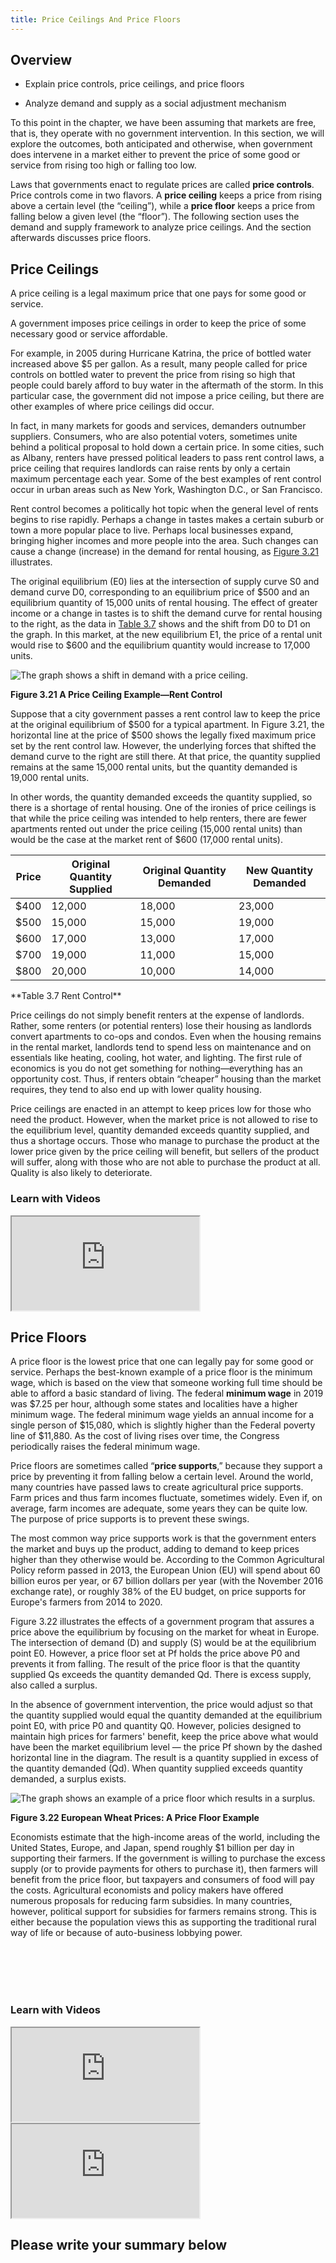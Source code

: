 ```yaml
---
title: Price Ceilings And Price Floors
---
```


## Overview

<Info title="By the end of this section, you will be able to:">

- Explain price controls, price ceilings, and price floors

- Analyze demand and supply as a social adjustment mechanism

</Info>

To this point in the chapter, we have been assuming that markets are free, that is, they operate with no government intervention. In this section, we will explore the outcomes, both anticipated and otherwise, when government does intervene in a market either to prevent the price of some good or service from rising too high or falling too low.

Laws that governments enact to regulate prices are called **price controls**. Price controls come in two flavors. A **price ceiling** keeps a price from rising above a certain level (the “ceiling”), while a **price floor** keeps a price from falling below a given level (the “floor”). The following section uses the demand and supply framework to analyze price ceilings. And the section afterwards discusses price floors.

## Price Ceilings

<Callout>
A price ceiling is a legal maximum price that one pays for some good or service.

A government imposes price ceilings in order to keep the price of some necessary good or service affordable.

</Callout>

For example, in 2005 during Hurricane Katrina, the price of bottled water increased above \$5 per gallon. As a result, many people called for price controls on bottled water to prevent the price from rising so high that people could barely afford to buy water in the aftermath of the storm. In this particular case, the government did not impose a price ceiling, but there are other examples of where price ceilings did occur.

In fact, in many markets for goods and services, demanders outnumber suppliers. Consumers, who are also potential voters, sometimes unite behind a political proposal to hold down a certain price. In some cities, such as Albany, renters have pressed political leaders to pass rent control laws, a price ceiling that requires landlords can raise rents by only a certain maximum percentage each year. Some of the best examples of rent control occur in urban areas such as New York, Washington D.C., or San Francisco.

Rent control becomes a politically hot topic when the general level of rents begins to rise rapidly. Perhaps a change in tastes makes a certain suburb or town a more popular place to live. Perhaps local businesses expand, bringing higher incomes and more people into the area. Such changes can cause a change (increase) in the demand for rental housing, as [Figure 3.21](3-4-price-ceilings-and-price-floors#CNX_Econ_C03_012) illustrates.

The original equilibrium (E0) lies at the intersection of supply curve S0 and demand curve D0, corresponding to an equilibrium price of \$500 and an equilibrium quantity of 15,000 units of rental housing. The effect of greater income or a change in tastes is to shift the demand curve for rental housing to the right, as the data in [Table 3.7](3-4-price-ceilings-and-price-floors#Table_03_10) shows and the shift from D0 to D1 on the graph. In this market, at the new equilibrium E1, the price of a rental unit would rise to $600 and the equilibrium quantity would increase to 17,000 units.

<Image alt="The graph shows a shift in demand with a price ceiling." src="/images/module-1/chapter-3/section-4/01cfdf0fcf4813d17847438b6f38277734cc7534.png" width={400} height={300} floatLeft>

**Figure 3.21 A Price Ceiling Example—Rent Control**

</Image>

Suppose that a city government passes a rent control law to keep the price at the original equilibrium of \$500 for a typical apartment. In Figure 3.21, the horizontal line at the price of $500 shows the legally fixed maximum price set by the rent control law. However, the underlying forces that shifted the demand curve to the right are still there. At that price, the quantity supplied remains at the same 15,000 rental units, but the quantity demanded is 19,000 rental units.

In other words, the quantity demanded exceeds the quantity supplied, so there is a shortage of rental housing. One of the ironies of price ceilings is that while the price ceiling was intended to help renters, there are fewer apartments rented out under the price ceiling (15,000 rental units) than would be the case at the market rent of $600 (17,000 rental units).

| Price | Original Quantity Supplied | Original Quantity Demanded | New Quantity Demanded |
| ----- | -------------------------- | -------------------------- | --------------------- |
| $400  | 12,000                     | 18,000                     | 23,000                |
| $500  | 15,000                     | 15,000                     | 19,000                |
| $600  | 17,000                     | 13,000                     | 17,000                |
| $700  | 19,000                     | 11,000                     | 15,000                |
| $800  | 20,000                     | 10,000                     | 14,000                |

<Caption>**Table 3.7 Rent Control**</Caption>

Price ceilings do not simply benefit renters at the expense of landlords. Rather, some renters (or potential renters) lose their housing as landlords convert apartments to co-ops and condos. Even when the housing remains in the rental market, landlords tend to spend less on maintenance and on essentials like heating, cooling, hot water, and lighting. The first rule of economics is you do not get something for nothing—everything has an opportunity cost. Thus, if renters obtain “cheaper” housing than the market requires, they tend to also end up with lower quality housing.

Price ceilings are enacted in an attempt to keep prices low for those who need the product. However, when the market price is not allowed to rise to the equilibrium level, quantity demanded exceeds quantity supplied, and thus a shortage occurs. Those who manage to purchase the product at the lower price given by the price ceiling will benefit, but sellers of the product will suffer, along with those who are not able to purchase the product at all. Quality is also likely to deteriorate.

### Learn with Videos

<Iframe
  src="https://www.youtube.com/embed/sq1zIj8s8R0"
  title="Price Ceilings: The US Economy Flounders in the 1970s"
>

In 1971, President Nixon, in an effort to control inflation, declared price increases illegal. Because prices couldn't increase, they began hitting a ceiling. With a price ceiling, buyers are unable to signal their increased demand by bidding prices up, and suppliers have no incentive to increase quantity supplied because they can't raise the price.

</Iframe>

## Price Floors

A price floor is the lowest price that one can legally pay for some good or service. Perhaps the best-known example of a price floor is the minimum wage, which is based on the view that someone working full time should be able to afford a basic standard of living. The federal **minimum wage** in 2019 was \$7.25 per hour, although some states and localities have a higher minimum wage. The federal minimum wage yields an annual income for a single person of \$15,080, which is slightly higher than the Federal poverty line of $11,880. As the cost of living rises over time, the Congress periodically raises the federal minimum wage.

Price floors are sometimes called “**price supports**,” because they support a price by preventing it from falling below a certain level. Around the world, many countries have passed laws to create agricultural price supports. Farm prices and thus farm incomes fluctuate, sometimes widely. Even if, on average, farm incomes are adequate, some years they can be quite low. The purpose of price supports is to prevent these swings.

The most common way price supports work is that the government enters the market and buys up the product, adding to demand to keep prices higher than they otherwise would be. According to the Common Agricultural Policy reform passed in 2013, the European Union (EU) will spend about 60 billion euros per year, or 67 billion dollars per year (with the November 2016 exchange rate), or roughly 38% of the EU budget, on price supports for Europe's farmers from 2014 to 2020.

Figure 3.22 illustrates the effects of a government program that assures a price above the equilibrium by focusing on the market for wheat in Europe. The intersection of demand (D) and supply (S) would be at the equilibrium point E0. However, a price floor set at Pf holds the price above P0 and prevents it from falling. The result of the price floor is that the quantity supplied Qs exceeds the quantity demanded Qd. There is excess supply, also called a surplus.

In the absence of government intervention, the price would adjust so that the quantity supplied would equal the quantity demanded at the equilibrium point E0, with price P0 and quantity Q0. However, policies designed to maintain high prices for farmers' benefit, keep the price above what would have been the market equilibrium level — the price Pf shown by the dashed horizontal line in the diagram. The result is a quantity supplied in excess of the quantity demanded (Qd). When quantity supplied exceeds quantity demanded, a surplus exists.

<Image src="/images/module-1/chapter-3/section-4/5f8d450d1e4ef5a26b1e9c61bacc09ce47581d12.png" alt="The graph shows an example of a price floor which results in a surplus." width={400} height={700} floatLeft>

**Figure 3.22 European Wheat Prices: A Price Floor Example**

</Image>

Economists estimate that the high-income areas of the world, including the United States, Europe, and Japan, spend roughly $1 billion per day in supporting their farmers. If the government is willing to purchase the excess supply (or to provide payments for others to purchase it), then farmers will benefit from the price floor, but taxpayers and consumers of food will pay the costs. Agricultural economists and policy makers have offered numerous proposals for reducing farm subsidies. In many countries, however, political support for subsidies for farmers remains strong. This is either because the population views this as supporting the traditional rural way of life or because of auto-business lobbying power.

<br />
<br />
<br />
<br />

### Learn with Videos

<Iframe
  title="Price Floors: The Minimum Wage"
  src="https://www.youtube.com/embed/65kfAswiHLk"
>
  Price floors, when prices are kept artificially high, lead to several
  consequences that hurt the consumer. In this video, we take a look at the
  minimum wage as an example of a price floor. Using the supply and demand curve
  and real world examples, we show how price floors create surpluses (such as a
  surplus in labor, or unemployment) as well as deadweight loss.
</Iframe>

<Iframe
  src="https://www.youtube.com/embed/1EzY4Vl460U"
  title="Price Ceilings and Floors- Micro Topic 2.8"
>

In this video I explain what happens when the government controls market prices. Price ceilings are a legal maximum price and price floors are a minimum legal price. Make sure that you can draw each of them on a demand and supply graph and identify if there is a shortage or a surplus.

</Iframe>

## Please write your summary below
